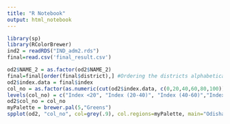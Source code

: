 ```yaml
---
title: "R Notebook"
output: html_notebook
---
```

```r
library(sp)
library(RColorBrewer)
ind2 = readRDS("IND_adm2.rds")
final=read.csv('final_result.csv')
```

```r
od2$NAME_2 = as.factor(od2$NAME_2)
final=final[order(final$district),] #Ordering the districts alphabetically in                                        #the final data
od2$index.data = final$index
col_no = as.factor(as.numeric(cut(od2$index.data, c(0,20,40,60,80,100))))
levels(col_no) = c("Index <20", "Index (20-40)", "Index (40-60)","Index (60-80)", "Index >= 80")
od2$col_no = col_no
myPalette = brewer.pal(5,"Greens")
spplot(od2, "col_no", col=grey(.9), col.regions=myPalette, main="Odisha Districts According to the Calculated Index")
```
